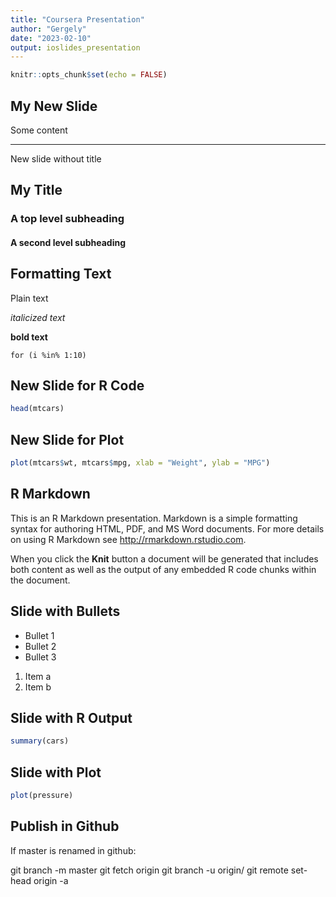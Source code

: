 ```yaml
---
title: "Coursera Presentation"
author: "Gergely"
date: "2023-02-10"
output: ioslides_presentation
---
```


```r
knitr::opts_chunk$set(echo = FALSE)
```

## My New Slide

Some content

***
New slide without title

## My Title

### A top level subheading

#### A second level subheading

## Formatting Text

Plain text

*italicized text*

**bold text**

`for (i %in% 1:10)`

## New Slide for R Code

```r
head(mtcars)
```

## New Slide for Plot

```r
plot(mtcars$wt, mtcars$mpg, xlab = "Weight", ylab = "MPG")
```


## R Markdown

This is an R Markdown presentation. Markdown is a simple formatting syntax for authoring HTML, PDF, and MS Word documents. For more details on using R Markdown see <http://rmarkdown.rstudio.com>.

When you click the **Knit** button a document will be generated that includes both content as well as the output of any embedded R code chunks within the document.

## Slide with Bullets

-   Bullet 1
-   Bullet 2
-   Bullet 3

1. Item a
2. Item b

## Slide with R Output

```r
summary(cars)
```

## Slide with Plot

```r
plot(pressure)
```

## Publish in Github

If master is renamed in github:

git branch -m master <BRANCH>
git fetch origin
git branch -u origin/<BRANCH> <BRANCH>
git remote set-head origin -a